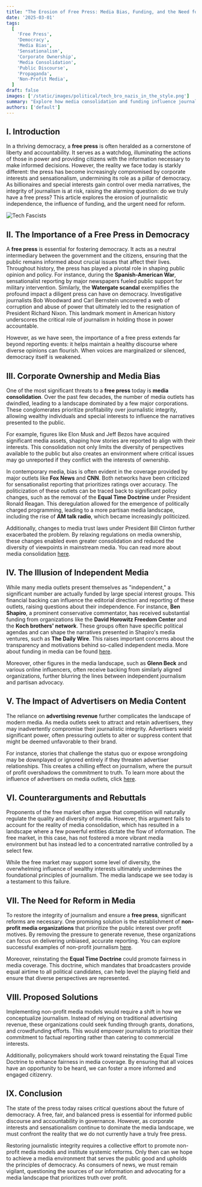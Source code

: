 ```yaml
---
title: "The Erosion of Free Press: Media Bias, Funding, and the Need for Reform"
date: '2025-03-01'
tags:
  [
    'Free Press',
    'Democracy',
    'Media Bias',
    'Sensationalism',
    'Corporate Ownership',
    'Media Consolidation',
    'Public Discourse',
    'Propaganda',
    'Non-Profit Media',
  ]
draft: false
images: ['/static/images/political/tech_bro_nazis_in_the_style.png']
summary: "Explore how media consolidation and funding influence journalism, undermining the integrity of the free press and democracy. Discover the urgent need for reform."
authors: ['default']
---
```


## I. Introduction

In a thriving democracy, a **free press** is often heralded as a cornerstone of liberty and accountability. It serves as a watchdog, illuminating the actions of those in power and providing citizens with the information necessary to make informed decisions. However, the reality we face today is starkly different: the press has become increasingly compromised by corporate interests and sensationalism, undermining its role as a pillar of democracy. As billionaires and special interests gain control over media narratives, the integrity of journalism is at risk, raising the alarming question: do we truly have a free press? This article explores the erosion of journalistic independence, the influence of funding, and the urgent need for reform.

![Tech Fascists](/static/images/political/tech_bro_nazis_in_the_style.png)

## II. The Importance of a Free Press in Democracy

A **free press** is essential for fostering democracy. It acts as a neutral intermediary between the government and the citizens, ensuring that the public remains informed about crucial issues that affect their lives. Throughout history, the press has played a pivotal role in shaping public opinion and policy. For instance, during the **Spanish-American War**, sensationalist reporting by major newspapers fueled public support for military intervention. Similarly, the **Watergate scandal** exemplifies the profound impact a diligent press can have on democracy. Investigative journalists Bob Woodward and Carl Bernstein uncovered a web of corruption and abuse of power that ultimately led to the resignation of President Richard Nixon. This landmark moment in American history underscores the critical role of journalism in holding those in power accountable.

However, as we have seen, the importance of a free press extends far beyond reporting events: it helps maintain a healthy discourse where diverse opinions can flourish. When voices are marginalized or silenced, democracy itself is weakened.

## III. Corporate Ownership and Media Bias

One of the most significant threats to a **free press** today is **media consolidation**. Over the past few decades, the number of media outlets has dwindled, leading to a landscape dominated by a few major corporations. These conglomerates prioritize profitability over journalistic integrity, allowing wealthy individuals and special interests to influence the narratives presented to the public.

For example, figures like Elon Musk and Jeff Bezos have acquired significant media assets, shaping how stories are reported to align with their interests. This consolidation not only limits the diversity of perspectives available to the public but also creates an environment where critical issues may go unreported if they conflict with the interests of ownership.

In contemporary media, bias is often evident in the coverage provided by major outlets like **Fox News** and **CNN**. Both networks have been criticized for sensationalist reporting that prioritizes ratings over accuracy. The politicization of these outlets can be traced back to significant policy changes, such as the removal of the **Equal Time Doctrine** under President Ronald Reagan. This deregulation allowed for the emergence of politically charged programming, leading to a more partisan media landscape, including the rise of **AM talk radio**, which became increasingly politicized.

Additionally, changes to media trust laws under President Bill Clinton further exacerbated the problem. By relaxing regulations on media ownership, these changes enabled even greater consolidation and reduced the diversity of viewpoints in mainstream media. You can read more about media consolidation [here](https://www.brookings.edu/research/media-consolidation-and-local-news/).

## IV. The Illusion of Independent Media

While many media outlets present themselves as "independent," a significant number are actually funded by large special interest groups. This financial backing can influence the editorial direction and reporting of these outlets, raising questions about their independence. For instance, **Ben Shapiro**, a prominent conservative commentator, has received substantial funding from organizations like the **David Horowitz Freedom Center** and the **Koch brothers' network**. These groups often have specific political agendas and can shape the narratives presented in Shapiro's media ventures, such as **The Daily Wire**. This raises important concerns about the transparency and motivations behind so-called independent media. More about funding in media can be found [here](https://www.npr.org/2020/12/01/940003398/the-kids-are-not-alright-when-it-comes-to-funding-independent-media).

Moreover, other figures in the media landscape, such as **Glenn Beck** and various online influencers, often receive backing from similarly aligned organizations, further blurring the lines between independent journalism and partisan advocacy.

## V. The Impact of Advertisers on Media Content

The reliance on **advertising revenue** further complicates the landscape of modern media. As media outlets seek to attract and retain advertisers, they may inadvertently compromise their journalistic integrity. Advertisers wield significant power, often pressuring outlets to alter or suppress content that might be deemed unfavorable to their brand.

For instance, stories that challenge the status quo or expose wrongdoing may be downplayed or ignored entirely if they threaten advertiser relationships. This creates a chilling effect on journalism, where the pursuit of profit overshadows the commitment to truth. To learn more about the influence of advertisers on media outlets, click [here](https://www.theatlantic.com/business/archive/2017/03/the-chilling-effect-of-advertising/519698/).

## VI. Counterarguments and Rebuttals

Proponents of the free market often argue that competition will naturally regulate the quality and diversity of media. However, this argument fails to account for the reality of media consolidation, which has resulted in a landscape where a few powerful entities dictate the flow of information. The free market, in this case, has not fostered a more vibrant media environment but has instead led to a concentrated narrative controlled by a select few.

While the free market may support some level of diversity, the overwhelming influence of wealthy interests ultimately undermines the foundational principles of journalism. The media landscape we see today is a testament to this failure.

## VII. The Need for Reform in Media

To restore the integrity of journalism and ensure a **free press**, significant reforms are necessary. One promising solution is the establishment of **non-profit media organizations** that prioritize the public interest over profit motives. By removing the pressure to generate revenue, these organizations can focus on delivering unbiased, accurate reporting. You can explore successful examples of non-profit journalism [here](https://www.niemanlab.org/2020/01/what-is-nonprofit-journalism-and-why-does-it-matter/).

Moreover, reinstating the **Equal Time Doctrine** could promote fairness in media coverage. This doctrine, which mandates that broadcasters provide equal airtime to all political candidates, can help level the playing field and ensure that diverse perspectives are represented.

## VIII. Proposed Solutions

Implementing non-profit media models would require a shift in how we conceptualize journalism. Instead of relying on traditional advertising revenue, these organizations could seek funding through grants, donations, and crowdfunding efforts. This would empower journalists to prioritize their commitment to factual reporting rather than catering to commercial interests.

Additionally, policymakers should work toward reinstating the Equal Time Doctrine to enhance fairness in media coverage. By ensuring that all voices have an opportunity to be heard, we can foster a more informed and engaged citizenry.

## IX. Conclusion

The state of the press today raises critical questions about the future of democracy. A free, fair, and balanced press is essential for informed public discourse and accountability in governance. However, as corporate interests and sensationalism continue to dominate the media landscape, we must confront the reality that we do not currently have a truly free press.

Restoring journalistic integrity requires a collective effort to promote non-profit media models and institute systemic reforms. Only then can we hope to achieve a media environment that serves the public good and upholds the principles of democracy. As consumers of news, we must remain vigilant, questioning the sources of our information and advocating for a media landscape that prioritizes truth over profit.

<BlogNewsletterForm title="Get twice as much done with a fifth of the code." />
